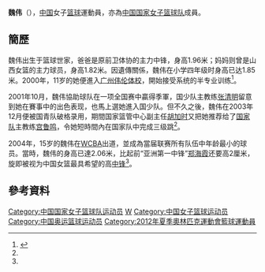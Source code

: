 {{Infobox sportsperson
| headercolor    = #D2691E
| name           = 魏伟
| image          =
| imagesize      = 
| caption        =
| birthname      =
| fullname       =
| nickname       =
| nationality    = 
| residence      =
| birthdate      = {{birth_date_and_age|1989|10|6}}<ref name="伦敦奥运">{{cite web|title=2012伦敦奥运会中国体育代表团成员名录 - 魏伟|url=http://2012teamchina.olympic.cn/index.php/personview/persons/16283}}{{zh-cn}}</ref>
| birthplace     = {{CHN}}
| height         = {{height|m=2.07}}<ref name="伦敦奥运"/>
| weight         = {{weight|kg=90}}<ref name="伦敦奥运"/>
| website        = 
| country        = {{CHN}}
| sport          = 女子[[籃球|籃球]]
| collegeteam    =
| club           =
| team           =
| turnedpro      =
| coach          =
| retired        =
| coaching       =
| worlds         =
| regionals      =
| nationals      =
| olympics       =
| paralympics    =
| highestranking =
| pb             =
| medaltemplates = 
| show-medals    = yes
}}
'''魏伟'''（{{bd|1989年|10月6日}}），[[中国|中国]]女子[[篮球|篮球]]運動員，亦為[[中国国家女子篮球队|中国国家女子篮球队]]成員。

==簡歷==
魏伟出生于篮球世家，爸爸是原前卫体协的主力中锋，身高1.96米；妈妈则曾是山西女篮的主力球员，身高1.82米。因遺傳關係，魏伟在小学四年级时身高已达1.85米。2000年，11岁的她便進入[[广州伟伦体校|广州伟伦体校]]，開始接受系统的半专业训练<ref name="哈尔滨日报">{{cite news|title=WCBA新赛季 魏伟有希望成为郑海霞的“接班人”|url=http://sports.sohu.com/20041102/n222802519.shtml|newspaper=哈尔滨日报|date=2004-11-02}}{{zh-cn}}</ref>。

2001年10月，魏伟協助球队在一项全国赛中贏得季軍，国少队主教练[[张清明|张清明]]留意到她在賽事中的出色表现，也馬上選她進入国少队。但不久之後，魏伟在2003年12月便被国青队破格录用，期間国家篮管中心副主任[[胡加时|胡加时]]又把她推荐给了[[中国国家女子篮球队|国家队]]主教练[[宫鲁鸣|宫鲁鸣]]，令她短時間內在国家队中完成三级跳<ref name="哈尔滨日报"/>。

2004年，15岁的魏伟在[[WCBA|WCBA]]出道，並成為當届联赛所有队伍中年龄最小的球员。當時，魏伟的身高已達2.06米，比起前“亚洲第一中锋”[[郑海霞|郑海霞]]还要高2厘米，旋即被视为中国女篮最具希望的高[[中锋|中锋]]<ref name="哈尔滨日报"/>。

==參考資料==
{{Reflist}}

{{2012年夏季奧林匹克運動會中國國家女子籃球隊}}

{{DEFAULTSORT:Wei Wei}}
[[Category:中国国家女子篮球队运动员|Category:中国国家女子篮球队运动员]]
[[Category:魏姓|W]]
[[Category:中国女子篮球运动员|Category:中国女子篮球运动员]]
[[Category:中国奥运篮球运动员|Category:中国奥运篮球运动员]]
[[Category:2012年夏季奧林匹克運動會籃球運動員|Category:2012年夏季奧林匹克運動會籃球運動員]]